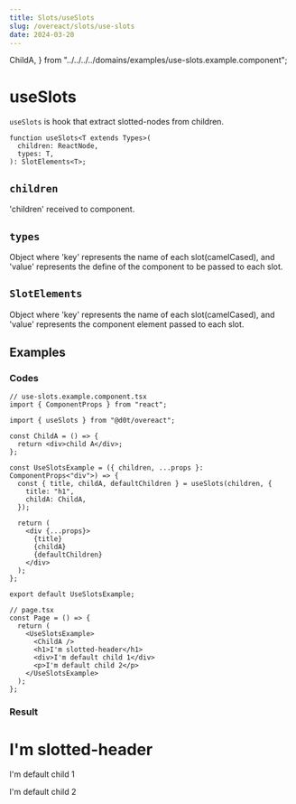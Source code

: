 ```yaml
---
title: Slots/useSlots
slug: /overeact/slots/use-slots
date: 2024-03-20
---
```


  ChildA,
} from "../../../../domains/examples/use-slots.example.component";

# useSlots

`useSlots` is hook that extract slotted-nodes from children.

```tsx
function useSlots<T extends Types>(
  children: ReactNode,
  types: T,
): SlotElements<T>;
```

## `children`

'children' received to component.

## `types`

Object where 'key' represents the name of each slot(camelCased),
and 'value' represents the define of the component
to be passed to each slot.

## `SlotElements`

Object where 'key' represents the name of each slot(camelCased),
and 'value' represents the component element passed to each slot.

## Examples

### Codes

```tsx
// use-slots.example.component.tsx
import { ComponentProps } from "react";

import { useSlots } from "@d0t/overeact";

const ChildA = () => {
  return <div>child A</div>;
};

const UseSlotsExample = ({ children, ...props }: ComponentProps<"div">) => {
  const { title, childA, defaultChildren } = useSlots(children, {
    title: "h1",
    childA: ChildA,
  });

  return (
    <div {...props}>
      {title}
      {childA}
      {defaultChildren}
    </div>
  );
};

export default UseSlotsExample;
```

```tsx
// page.tsx
const Page = () => {
  return (
    <UseSlotsExample>
      <ChildA />
      <h1>I'm slotted-header</h1>
      <div>I'm default child 1</div>
      <p>I'm default child 2</p>
    </UseSlotsExample>
  );
};
```

### Result

<UseSlotsExample>
  <ChildA />
  <h1>I'm slotted-header</h1>
  <div>I'm default child 1</div>
  <p>I'm default child 2</p>
</UseSlotsExample>
